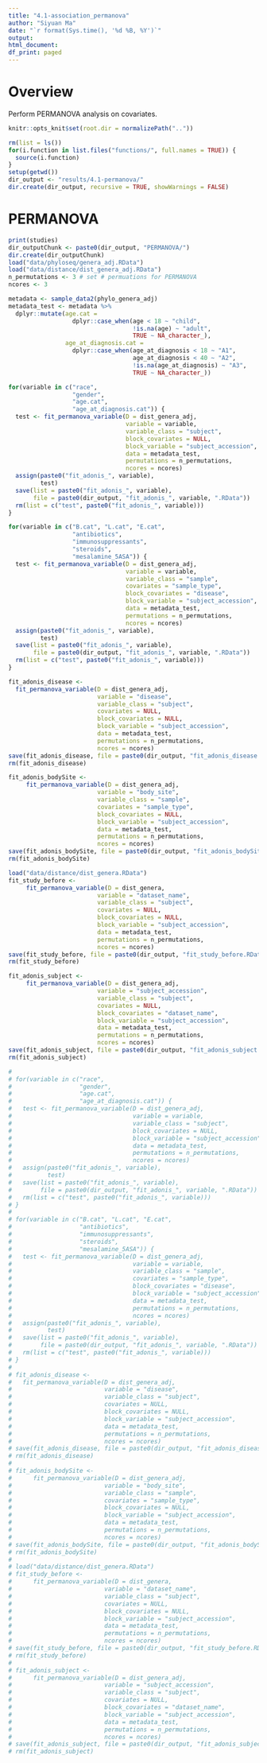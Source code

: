 ```yaml
---
title: "4.1-association_permanova"
author: "Siyuan Ma"
date: "`r format(Sys.time(), '%d %B, %Y')`"
output:
html_document:
df_print: paged
---
```

# Overview
Perform PERMANOVA analysis on covariates.

```r
knitr::opts_knit$set(root.dir = normalizePath(".."))
```
```r
rm(list = ls())
for(i.function in list.files("functions/", full.names = TRUE)) {
  source(i.function)
}
setup(getwd())
dir_output <- "results/4.1-permanova/"
dir.create(dir_output, recursive = TRUE, showWarnings = FALSE)
```

# PERMANOVA
```r
print(studies)
dir_outputChunk <- paste0(dir_output, "PERMANOVA/")
dir.create(dir_outputChunk)
load("data/phyloseq/genera_adj.RData")
load("data/distance/dist_genera_adj.RData")
n_permutations <- 3 # set # permuations for PERMANOVA
ncores <- 3

metadata <- sample_data2(phylo_genera_adj)
metadata_test <- metadata %>% 
  dplyr::mutate(age.cat = 
                  dplyr::case_when(age < 18 ~ "child",
                                   !is.na(age) ~ "adult",
                                   TRUE ~ NA_character_),
                age_at_diagnosis.cat = 
                  dplyr::case_when(age_at_diagnosis < 18 ~ "A1",
                                   age_at_diagnosis < 40 ~ "A2",
                                   !is.na(age_at_diagnosis) ~ "A3",
                                   TRUE ~ NA_character_))

for(variable in c("race",
                  "gender",
                  "age.cat",
                  "age_at_diagnosis.cat")) {
  test <- fit_permanova_variable(D = dist_genera_adj,
                                 variable = variable,
                                 variable_class = "subject",
                                 block_covariates = NULL,
                                 block_variable = "subject_accession",
                                 data = metadata_test,
                                 permutations = n_permutations,
                                 ncores = ncores)
  assign(paste0("fit_adonis_", variable),
         test)
  save(list = paste0("fit_adonis_", variable),
       file = paste0(dir_output, "fit_adonis_", variable, ".RData"))
  rm(list = c("test", paste0("fit_adonis_", variable)))
}

for(variable in c("B.cat", "L.cat", "E.cat",
                  "antibiotics",
                  "immunosuppressants",
                  "steroids",
                  "mesalamine_5ASA")) {
  test <- fit_permanova_variable(D = dist_genera_adj,
                                 variable = variable,
                                 variable_class = "sample",
                                 covariates = "sample_type",
                                 block_covariates = "disease",
                                 block_variable = "subject_accession",
                                 data = metadata_test,
                                 permutations = n_permutations,
                                 ncores = ncores)
  assign(paste0("fit_adonis_", variable),
         test)
  save(list = paste0("fit_adonis_", variable),
       file = paste0(dir_output, "fit_adonis_", variable, ".RData"))
  rm(list = c("test", paste0("fit_adonis_", variable)))
}

fit_adonis_disease <-
  fit_permanova_variable(D = dist_genera_adj,
                         variable = "disease",
                         variable_class = "subject",
                         covariates = NULL,
                         block_covariates = NULL,
                         block_variable = "subject_accession",
                         data = metadata_test,
                         permutations = n_permutations,
                         ncores = ncores)
save(fit_adonis_disease, file = paste0(dir_output, "fit_adonis_disease.RData"))
rm(fit_adonis_disease)

fit_adonis_bodySite <-
     fit_permanova_variable(D = dist_genera_adj,
                         variable = "body_site",
                         variable_class = "sample",
                         covariates = "sample_type",
                         block_covariates = NULL,
                         block_variable = "subject_accession",
                         data = metadata_test,
                         permutations = n_permutations,
                         ncores = ncores)
save(fit_adonis_bodySite, file = paste0(dir_output, "fit_adonis_bodySite.RData"))
rm(fit_adonis_bodySite)

load("data/distance/dist_genera.RData")
fit_study_before <-
     fit_permanova_variable(D = dist_genera, 
                         variable = "dataset_name",
                         variable_class = "subject",
                         covariates = NULL,
                         block_covariates = NULL,
                         block_variable = "subject_accession",
                         data = metadata_test,
                         permutations = n_permutations, 
                         ncores = ncores)
save(fit_study_before, file = paste0(dir_output, "fit_study_before.RData"))
rm(fit_study_before)

fit_adonis_subject <-
     fit_permanova_variable(D = dist_genera_adj, 
                         variable = "subject_accession",
                         variable_class = "subject",
                         covariates = NULL,
                         block_covariates = "dataset_name",
                         block_variable = "subject_accession",
                         data = metadata_test,
                         permutations = n_permutations, 
                         ncores = ncores)
save(fit_adonis_subject, file = paste0(dir_output, "fit_adonis_subject.RData"))
rm(fit_adonis_subject)
```

```r
# 
# for(variable in c("race",
#                   "gender",
#                   "age.cat",
#                   "age_at_diagnosis.cat")) {
#   test <- fit_permanova_variable(D = dist_genera_adj,
#                                  variable = variable,
#                                  variable_class = "subject",
#                                  block_covariates = NULL,
#                                  block_variable = "subject_accession",
#                                  data = metadata_test,
#                                  permutations = n_permutations,
#                                  ncores = ncores)
#   assign(paste0("fit_adonis_", variable),
#          test)
#   save(list = paste0("fit_adonis_", variable),
#        file = paste0(dir_output, "fit_adonis_", variable, ".RData"))
#   rm(list = c("test", paste0("fit_adonis_", variable)))
# }
# 
# for(variable in c("B.cat", "L.cat", "E.cat",
#                   "antibiotics",
#                   "immunosuppressants",
#                   "steroids",
#                   "mesalamine_5ASA")) {
#   test <- fit_permanova_variable(D = dist_genera_adj,
#                                  variable = variable,
#                                  variable_class = "sample",
#                                  covariates = "sample_type",
#                                  block_covariates = "disease",
#                                  block_variable = "subject_accession",
#                                  data = metadata_test,
#                                  permutations = n_permutations,
#                                  ncores = ncores)
#   assign(paste0("fit_adonis_", variable),
#          test)
#   save(list = paste0("fit_adonis_", variable),
#        file = paste0(dir_output, "fit_adonis_", variable, ".RData"))
#   rm(list = c("test", paste0("fit_adonis_", variable)))
# }
# 
# fit_adonis_disease <-
#   fit_permanova_variable(D = dist_genera_adj,
#                          variable = "disease",
#                          variable_class = "subject",
#                          covariates = NULL,
#                          block_covariates = NULL,
#                          block_variable = "subject_accession",
#                          data = metadata_test,
#                          permutations = n_permutations,
#                          ncores = ncores)
# save(fit_adonis_disease, file = paste0(dir_output, "fit_adonis_disease.RData"))
# rm(fit_adonis_disease)
# 
# fit_adonis_bodySite <-
#      fit_permanova_variable(D = dist_genera_adj,
#                          variable = "body_site",
#                          variable_class = "sample",
#                          covariates = "sample_type",
#                          block_covariates = NULL,
#                          block_variable = "subject_accession",
#                          data = metadata_test,
#                          permutations = n_permutations,
#                          ncores = ncores)
# save(fit_adonis_bodySite, file = paste0(dir_output, "fit_adonis_bodySite.RData"))
# rm(fit_adonis_bodySite)
# 
# load("data/distance/dist_genera.RData")
# fit_study_before <-
#      fit_permanova_variable(D = dist_genera, 
#                          variable = "dataset_name",
#                          variable_class = "subject",
#                          covariates = NULL,
#                          block_covariates = NULL,
#                          block_variable = "subject_accession",
#                          data = metadata_test,
#                          permutations = n_permutations, 
#                          ncores = ncores)
# save(fit_study_before, file = paste0(dir_output, "fit_study_before.RData"))
# rm(fit_study_before)
# 
# fit_adonis_subject <-
#      fit_permanova_variable(D = dist_genera_adj, 
#                          variable = "subject_accession",
#                          variable_class = "subject",
#                          covariates = NULL,
#                          block_covariates = "dataset_name",
#                          block_variable = "subject_accession",
#                          data = metadata_test,
#                          permutations = n_permutations, 
#                          ncores = ncores)
# save(fit_adonis_subject, file = paste0(dir_output, "fit_adonis_subject.RData"))
# rm(fit_adonis_subject)
```

